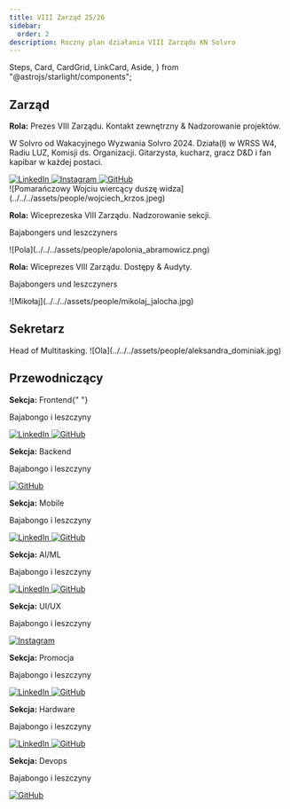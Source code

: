 ```yaml
---
title: VIII Zarząd 25/26
sidebar:
  order: 2
description: Roczny plan działania VIII Zarządu KN Solvro
---
```


  Steps,
  Card,
  CardGrid,
  LinkCard,
  Aside,
} from "@astrojs/starlight/components";


## Zarząd

<CardGrid>
  <Card title="Wojciech Krzos">
    <div class="flex flex-col justify-between h-full">
    <p><strong> Rola:</strong> Prezes VIII Zarządu. Kontakt zewnętrzny & Nadzorowanie projektów.</p>
    <p> W Solvro od Wakacyjnego Wyzwania Solvro 2024. Działa(ł) w WRSS W4, Radiu LUZ, Komisji ds. Organizacji. Gitarzysta, kucharz, gracz D&D i fan kapibar w każdej postaci.</p>
    <div class="mt-6 pt-4 flex gap-4 items-center border-t border-white/20">
        <a
          href="https://linkedin.com/in/wojciechkrzos"
          target="_blank"
          rel="noopener noreferrer"
          aria-label="LinkedIn"
          class="hover:opacity-75 transition"
        >
          <img src={linkedinIcon} alt="LinkedIn" class="w-6 h-6 text-white"/>
        </a>
        <a
          href="https://instagram.com/wojciechkrzos"
          target="_blank"
          rel="noopener noreferrer"
          aria-label="Instagram"
          class="hover:opacity-75 transition"
        >
          <img src={instagramIcon} alt="Instagram" class="w-6 h-6 text-white"/>
        </a>
        <a
          href="https://github.com/wojciechkrzos"
          target="_blank"
          rel="noopener noreferrer"
          aria-label="GitHub"
          class="hover:opacity-75 transition"
        >
          <img src={githubIcon} alt="GitHub" class="w-6 h-6 text-white"/>
        </a>
      </div>
    </div>
  </Card>
  ![Pomarańczowy Wojciu wiercący duszę widza](../../../assets/people/wojciech_krzos.jpeg)

<Card title="Apolonia Abramowicz">
  <p>
    <strong> Rola:</strong> Wiceprezeska VIII Zarządu. Nadzorowanie sekcji.
  </p>
  <p> Bajabongers und leszczyners</p>
</Card>
![Pola](../../../assets/people/apolonia_abramowicz.png)

  <Card title="Mikołaj Jałocha">
    <p><strong> Rola:</strong> Wiceprezes VIII Zarządu. Dostępy & Audyty.</p>
    <p> Bajabongers und leszczyners</p>
  </Card>
  ![Mikołaj](../../../assets/people/mikolaj_jalocha.jpg)
 
</CardGrid>

## Sekretarz

<CardGrid>
  <Card title="Aleksandra Dominiak">Head of Multitasking.</Card>
  ![Ola](../../../assets/people/aleksandra_dominiak.jpg)
</CardGrid>

## Przewodniczący

<CardGrid>
  <Card title="Bartosz Gotowski">
    <p>
      <strong>Sekcja:</strong> Frontend{" "}
    </p>
    <p>Bajabongo i leszczyny</p>
    <div class="mt-6 pt-4 flex gap-4 items-center border-t border-white/20">
      <a
        href="https://linkedin.com/in/bartosz-gotowski"
        target="_blank"
        rel="noopener noreferrer"
        aria-label="LinkedIn"
        class="hover:opacity-75 transition"
      >
        <img src={linkedinIcon} alt="LinkedIn" class="w-6 h-6" />
      </a>
      <a
        href="https://github.com/rei-x"
        target="_blank"
        rel="noopener noreferrer"
        aria-label="GitHub"
        class="hover:opacity-75 transition"
      >
        <img src={githubIcon} alt="GitHub" class="w-6 h-6" />
      </a>
    </div>
  </Card>
  <Card title="Dawid Linek">
    <p>
      <strong>Sekcja:</strong> Backend
    </p>
    <p>Bajabongo i leszczyny</p>
    <div class="mt-6 pt-4 flex gap-4 items-center border-t border-white/20">
      <a
        href="https://github.com/dawidlinek"
        target="_blank"
        rel="noopener noreferrer"
        aria-label="GitHub"
        class="hover:opacity-75 transition"
      >
        <img src={githubIcon} alt="GitHub" class="w-6 h-6" />
      </a>
    </div>
  </Card>
  <Card title="Szymon Kowaliński">
    <p>
      <strong>Sekcja:</strong> Mobile
    </p>
    <p>Bajabongo i leszczyny</p>
    <div class="mt-6 pt-4 flex gap-4 items-center border-t border-white/20">
      <a
        href="https://linkedin.com/in/kowdev"
        target="_blank"
        rel="noopener noreferrer"
        aria-label="LinkedIn"
        class="hover:opacity-75 transition"
      >
        <img src={linkedinIcon} alt="LinkedIn" class="w-6 h-6" />
      </a>
      <a
        href="https://github.com/simon-the-shark"
        target="_blank"
        rel="noopener noreferrer"
        aria-label="GitHub"
        class="hover:opacity-75 transition"
      >
        <img src={githubIcon} alt="GitHub" class="w-6 h-6" />
      </a>
    </div>
  </Card>
  <Card title="Łukasz Lenkiewicz">
    <p>
      <strong>Sekcja:</strong> AI/ML
    </p>
    <p>Bajabongo i leszczyny</p>
    <div class="mt-6 pt-4 flex gap-4 items-center border-t border-white/20">
      <a
        href="https://linkedin.com/in/lukasz-lenkiewicz"
        target="_blank"
        rel="noopener noreferrer"
        aria-label="LinkedIn"
        class="hover:opacity-75 transition"
      >
        <img src={linkedinIcon} alt="LinkedIn" class="w-6 h-6" />
      </a>
      <a
        href="https://github.com/LukiLenkiewicz"
        target="_blank"
        rel="noopener noreferrer"
        aria-label="GitHub"
        class="hover:opacity-75 transition"
      >
        <img src={githubIcon} alt="GitHub" class="w-6 h-6" />
      </a>
    </div>
  </Card>
  <Card title="Barbara Cząstkiewicz">
    <p>
      <strong>Sekcja:</strong> UI/UX
    </p>
    <p>Bajabongo i leszczyny</p>
    <div class="mt-6 pt-4 flex gap-4 items-center border-t border-white/20">
      <a
        href="https://www.instagram.com/basiiiikkkk"
        target="_blank"
        rel="noopener noreferrer"
        aria-label="Instagram"
        class="hover:opacity-75 transition"
      >
        <img src={instagramIcon} alt="Instagram" class="w-6 h-6" />
      </a>
    </div>
  </Card>
  <Card title="Jakub Morawiec">
    <p>
      <strong>Sekcja:</strong> Promocja
    </p>
    <p>Bajabongo i leszczyny</p>
    <div class="mt-6 pt-4 flex gap-4 items-center border-t border-white/20">
      <a
        href="https://www.linkedin.com/in/jakub-morawiec-6bb5622a4"
        target="_blank"
        rel="noopener noreferrer"
        aria-label="LinkedIn"
        class="hover:opacity-75 transition"
      >
        <img src={linkedinIcon} alt="LinkedIn" class="w-6 h-6" />
      </a>
      <a
        href="https://github.com/jmorawiecpwr"
        target="_blank"
        rel="noopener noreferrer"
        aria-label="GitHub"
        class="hover:opacity-75 transition"
      >
        <img src={githubIcon} alt="GitHub" class="w-6 h-6" />
      </a>
    </div>
  </Card>
  <Card title="Michał Bocian">
    <p>
      <strong>Sekcja:</strong> Hardware
    </p>
    <p>Bajabongo i leszczyny</p>
    <div class="mt-6 pt-4 flex gap-4 items-center border-t border-white/20">
      <a
        href="https://www.linkedin.com/in/micha%C5%82-bocian-b207a1199/"
        target="_blank"
        rel="noopener noreferrer"
        aria-label="LinkedIn"
        class="hover:opacity-75 transition"
      >
        <img src={linkedinIcon} alt="LinkedIn" class="w-6 h-6" />
      </a>
      <a
        href="https://github.com/MikeStork"
        target="_blank"
        rel="noopener noreferrer"
        aria-label="GitHub"
        class="hover:opacity-75 transition"
      >
        <img src={githubIcon} alt="GitHub" class="w-6 h-6" />
      </a>
    </div>
  </Card>
  <Card title="Miłosz Słoniecki">
    <p>
      <strong>Sekcja:</strong> Devops
    </p>
    <p>Bajabongo i leszczyny</p>
    <div class="mt-6 pt-4 flex gap-4 items-center border-t border-white/20">
      <a
        href="https://github.com/sloniecki"
        target="_blank"
        rel="noopener noreferrer"
        aria-label="GitHub"
        class="hover:opacity-75 transition"
      >
        <img src={githubIcon} alt="GitHub" class="w-6 h-6" />
      </a>
    </div>
  </Card>
</CardGrid>
